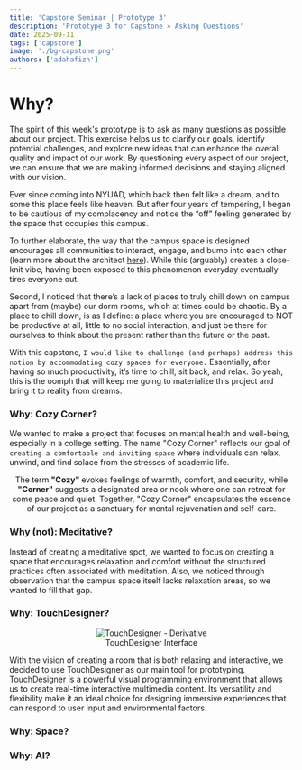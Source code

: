 ```yaml
---
title: 'Capstone Seminar | Prototype 3'
description: 'Prototype 3 for Capstone » Asking Questions'
date: 2025-09-11
tags: ['capstone']
image: './bg-capstone.png'
authors: ['adahafizh']
---
```


# Why?

The spirit of this week's prototype is to ask as many questions as possible about our project. This exercise helps us to clarify our goals, identify potential challenges, and explore new ideas that can enhance the overall quality and impact of our work. By questioning every aspect of our project, we can ensure that we are making informed decisions and staying aligned with our vision.

Ever since coming into NYUAD, which back then felt like a dream, and to some this place feels like heaven. But after four years of tempering, I began to be cautious of my complacency and notice the “off” feeling generated by the space that occupies this campus.

To further elaborate, the way that the campus space is designed encourages all communities to interact, engage, and bump into each other (learn more about the architect [here](https://www.vinoly.com/)). While this (arguably) creates a close-knit vibe, having been exposed to this phenomenon everyday eventually tires everyone out. 

Second, I noticed that there’s a lack of places to truly chill down on campus apart from (maybe) our dorm rooms, which at times could be chaotic. By a place to chill down, is as I define: a place where you are encouraged to NOT be productive at all, little to no social interaction, and just be there for ourselves to think about the present rather than the future or the past. 
 
With this capstone, `I would like to challenge (and perhaps) address this notion by accommodating cozy spaces for everyone.` Essentially, after having so much productivity, it’s time to chill, sit back, and relax. So yeah, this is the oomph that will keep me going to materialize this project and bring it to reality from dreams.

### Why: Cozy Corner?

We wanted to make a project that focuses on mental health and well-being, especially in a college setting. The name "Cozy Corner" reflects our goal of `creating a comfortable and inviting space` where individuals can relax, unwind, and find solace from the stresses of academic life. 

<div align="center">
    <p>  
        The term <b> "Cozy" </b> evokes feelings of warmth, comfort, and security, while <b> "Corner" </b> suggests a designated area or nook where one can retreat for some peace and quiet. Together, "Cozy Corner" encapsulates the essence of our project as a sanctuary for mental rejuvenation and self-care.
    </p>
</div>

### Why (not): Meditative?

Instead of creating a meditative spot, we wanted to focus on creating a space that encourages relaxation and comfort without the structured practices often associated with meditation. Also, we noticed through observation that the campus space itself lacks relaxation areas, so we wanted to fill that gap. 

### Why: TouchDesigner?

<div align="center">
    <figure>
        <img src="https://derivative.ca/sites/default/files/field/body-images/YeahEditor.jpg" alt="TouchDesigner - Derivative"/>
        <figcaption> TouchDesigner Interface </figcaption>
    </figure>
</div>

With the vision of creating a room that is both relaxing and interactive, we decided to use TouchDesigner as our main tool for prototyping. TouchDesigner is a powerful visual programming environment that allows us to create real-time interactive multimedia content. Its versatility and flexibility make it an ideal choice for designing immersive experiences that can respond to user input and environmental factors.

### Why: Space? 

### Why: AI?


